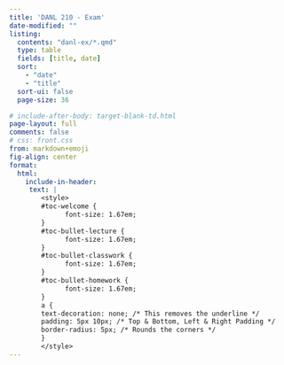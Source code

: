 ```yaml
---
title: 'DANL 210 - Exam'
date-modified: ""
listing:
  contents: "danl-ex/*.qmd"
  type: table
  fields: [title, date]
  sort: 
    - "date"
    - "title"
  sort-ui: false
  page-size: 36

# include-after-body: target-blank-td.html
page-layout: full
comments: false
# css: front.css
from: markdown+emoji
fig-align: center
format: 
  html:
    include-in-header:
     text: |
        <style>
        #toc-welcome {
              font-size: 1.67em;
        }
        #toc-bullet-lecture {
              font-size: 1.67em;
        }
        #toc-bullet-classwork {
              font-size: 1.67em;
        }
        #toc-bullet-homework {
              font-size: 1.67em;
        }
        a {
        text-decoration: none; /* This removes the underline */
        padding: 5px 10px; /* Top & Bottom, Left & Right Padding */
        border-radius: 5px; /* Rounds the corners */
        }
        </style>
---
```


<style>
/* Apply to .title only when it does NOT also have .listing-title */
.title:not(.listing-title) {
    font-family: Optima, sans-serif;
    font-weight: bold;
    font-size: 2em;  /* adjust as needed */
}
</style>

